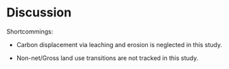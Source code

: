 # Discussion

Shortcommings:

- Carbon displacement via leaching and erosion is neglected in this study.

- Non-net/Gross land use transitions are not tracked in this study.
